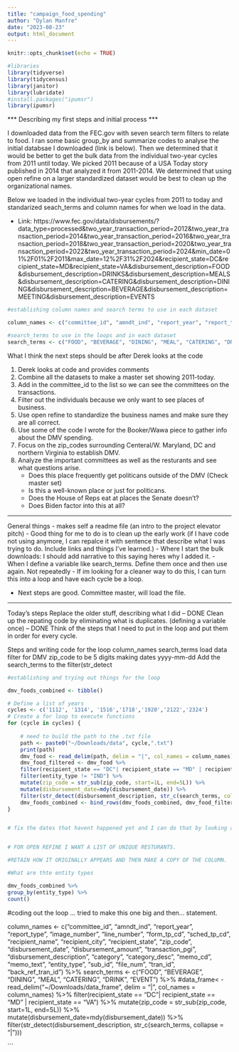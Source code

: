 ```yaml
---
title: "campaign_food_spending"
author: "Dylan Manfre"
date: "2023-08-23"
output: html_document
---
```


```r
knitr::opts_chunk$set(echo = TRUE)
```

```r

#libraries
library(tidyverse)
library(tidycensus)
library(janitor)
library(lubridate)
#install.packages("ipumsr")
library(ipumsr)
```


*** Describing my first steps and initial process ***

I downloaded data from the FEC.gov with seven search term filters to relate to food. I ran some basic group_by and summarize codes to analyse the initial databsae I downloaded (link is below). Then we determined that it would be better to get the bulk data from the individual two-year cycles from 2011 until today. We picked 2011 because of a USA Today story published in 2014 that analyzed it from 2011-2014. We determined that using open refine on a larger standardized dataset would be best to clean up the organizational names. 

Below we loaded in the individual two-year cycles from 2011 to today and standarized seach_terms and column names for when we load in the data. 

 - Link: https://www.fec.gov/data/disbursements/?data_type=processed&two_year_transaction_period=2012&two_year_transaction_period=2014&two_year_transaction_period=2016&two_year_transaction_period=2018&two_year_transaction_period=2020&two_year_transaction_period=2022&two_year_transaction_period=2024&min_date=01%2F01%2F2011&max_date=12%2F31%2F2024&recipient_state=DC&recipient_state=MD&recipient_state=VA&disbursement_description=FOOD&disbursement_description=DRINKS&disbursement_description=MEALS&disbursement_description=CATERING&disbursement_description=DINING&disbursement_description=BEVERAGE&disbursement_description=MEETING&disbursement_description=EVENTS

```r
#establishing column names and search terms to use in each dataset

column_names <- c("committee_id", "amndt_ind", "report_year", "report_type", "image_number", "line_number", "form_tp_cd", "sched_tp_cd", "recipient_name", "recipient_city", "recipient_state", "zip_code", "disbursement_date", "disbursement_amount", "transaction_pgi", "disbursement_description", "category", "category_desc", "memo_cd", "memo_text", "entity_type", "sub_id", "file_num", "tran_id", "back_ref_tran_id")  # Add your column names here

#search_terms to use in the loops and in each dataset
search_terms <- c("FOOD", "BEVERAGE", "DINING", "MEAL", "CATERING", "DRINK", "EVENT")

```

What I think the next steps should be after Derek looks at the code

1. Derek looks at code and provides comments
2. Combine all the datasets to make a master set showing 2011-today.
3. Add in the committee_id to the list so we can see the committees on the transactions.
4. Filter out the individuals because we only want to see places of business. 
5. Use open refine to standardize the business names and make sure they are all correct.
6. Use some of the code I wrote for the Booker/Wawa piece to gather info about the DMV spending.
7. Focus on the zip_codes surrounding Centeral/W. Maryland, DC and northern Virginia to establish DMV.
8. Analyze the important committees as well as the resturants and see what questions arise.
    - Does this place frequently get politicans outside of the DMV (Check master set)
    - Is this a well-known place or just for politicans.
    - Does the House of Reps eat at places the Senate doesn't?
    - Does Biden factor into this at all?

----------------------

General things
- makes self a readme file (an intro to the project elevator pitch)
- Good thing for me to do is to clean up the early work (if I have code not using anymore, I can repalce it with sentence that describe what I was trying to do. Include links and things I've learned.)
- Where I start the bulk downloads: I should add narrative to this saying heres why I added it.
- When I define a variable like search_terms. Define them once and then use again. Not repeatedly
- If im looking for a cleaner way to do this, I can turn this into a loop and have each cycle be a loop. 

- Next steps are good. Committee master, will load the file. 

-----------------------

Today's steps
Replace the older stuff, describing what I did -- DONE
Clean up the repating code by eliminating what is duplicates. (defining a variable once) -- DONE
Think of the steps that I need to put in the loop and put them in order for every cycle.

Steps and writing code for the loop
column_names
search_terms
load data
filter for DMV
zip_code to be 5 digits
making dates yyyy-mm-dd
Add the search_terms to the filter(str_detect


```r
#establishing and trying out things for the loop

dmv_foods_combined <- tibble()

# Define a list of years
cycles <- c('1112', '1314', '1516','1718','1920','2122','2324')
# Create a for loop to execute functions
for (cycle in cycles) {
  
    # need to build the path to the .txt file
    path <- paste0("~/Downloads/data", cycle,".txt")
    print(path)
    dmv_food <- read_delim(path, delim = "|", col_names = column_names)
    dmv_food_filtered <- dmv_food %>% 
    filter(recipient_state == "DC"| recipient_state == "MD" | recipient_state == "VA") %>%
    filter(entity_type != "IND") %>% 
    mutate(zip_code = str_sub(zip_code, start=1L, end=5L)) %>%
    mutate(disbursement_date=mdy(disbursement_date)) %>%
    filter(str_detect(disbursement_description, str_c(search_terms, collapse = "|")))
    dmv_foods_combined <- bind_rows(dmv_foods_combined, dmv_food_filtered)
}


# fix the dates that havent happened yet and I can do that by looking at the image number on FEC. 


# FOR OPEN REFINE I WANT A LIST OF UNIQUE RESTURANTS. 

#RETAIN HOW IT ORIGINALLY APPEARS AND THEN MAKE A COPY OF THE COLUMN.
```


```r
#What are thte entity types

dmv_foods_combined %>% 
group_by(entity_type) %>% 
count()
```












#coding out the loop ... tried to make this one big and then... statement.

column_names <- c("committee_id", "amndt_ind", "report_year", "report_type", "image_number", "line_number", "form_tp_cd", "sched_tp_cd", "recipient_name", "recipient_city", "recipient_state", "zip_code", "disbursement_date", "disbursement_amount", "transaction_pgi", "disbursement_description", "category", "category_desc", "memo_cd", "memo_text", "entity_type", "sub_id", "file_num", "tran_id", "back_ref_tran_id") %>% 
search_terms <- c("FOOD", "BEVERAGE", "DINING", "MEAL", "CATERING", "DRINK", "EVENT") %>% 
#data_frame< - read_delim("~/Downloads/data_frame", delim = "|", col_names = column_names) %>% 
filter(recipient_state == "DC"| recipient_state == "MD" | recipient_state == "VA") %>% 
mutate(zip_code = str_sub(zip_code, start=1L, end=5L)) %>% 
mutate(disbursement_date=mdy(disbursement_date)) %>% 
filter(str_detect(disbursement_description, str_c(search_terms, collapse = "|")))






```






